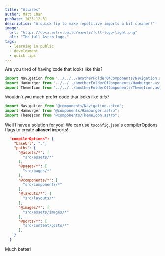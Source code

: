 ```yaml
---
title: "Aliases"
author: Matt Chan
pubDate: 2023-12-31
description: "A quick tip to make repetitive imports a bit cleaner!"
image:
  url: "https://docs.astro.build/assets/full-logo-light.png"
  alt: "The full Astro logo."
tags:
  - learning in public
  - development
  - quick tips
---
```


Are you tired of having code that looks like this?

```js
import Navigation from "../../../anotherFolderOfComponents/Navigation.astro";
import Hamburger from "../../../anotherFolderOfComponents/Hamburger.astro";
import ThemeIcon from "../../../anotherFolderOfComponents/ThemeIcon.astro";
```

Wouldn't you much prefer code that looks like _this_?

```js
import Navigation from "@components/Navigation.astro";
import Hamburger from "@components/Hamburger.astro";
import ThemeIcon from "@components/ThemeIcon.astro";
```

Well I have a solution for you! We can use `tsconfig.json`'s compilerOptions flags to create **aliased** imports!

```json
  "compilerOptions": {
    "baseUrl": ".",
    "paths": {
      "@assets/*": [
        "src/assets/*"
      ],
      "@pages/*": [
        "src/pages/*"
      ],
      "@components/*": [
        "src/components/*"
      ],
      "@layouts/*": [
        "src/layouts/*"
      ],
      "@images/*": [
        "src/assets/images/*"
      ],
      "@posts/*": [
        "src/content/posts/*"
      ],
    }
  }
```

Much better!
